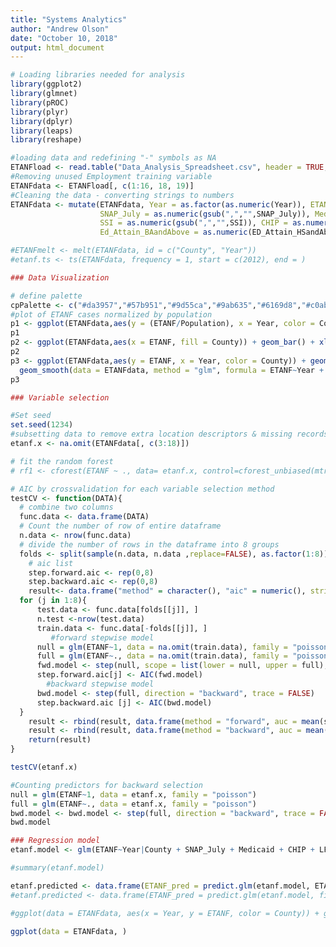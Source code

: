 ```yaml
---
title: "Systems Analytics"
author: "Andrew Olson"
date: "October 10, 2018"
output: html_document
---
```


```r
# Loading libraries needed for analysis
library(ggplot2)
library(glmnet)
library(pROC)
library(plyr)
library(dplyr)
library(leaps)
library(reshape)

#loading data and redefining "-" symbols as NA
ETANFload <- read.table("Data_Analysis_Spreadsheet.csv", header = TRUE, sep = ",", na.strings = "-")
#Removing unused Employment training variable
ETANFdata <- ETANFload[, c(1:16, 18, 19)]
#Cleaning the data - converting strings to numbers
ETANFdata <- mutate(ETANFdata, Year = as.factor(as.numeric(Year)), ETANF = as.numeric(gsub(",","",ETANF)), Snap_January = as.numeric(gsub(",","",Snap_January)),
                    SNAP_July = as.numeric(gsub(",","",SNAP_July)), Med_Income = as.numeric(Med_Income), Medicaid = as.numeric(gsub(",","",Medicaid)),
                    SSI = as.numeric(gsub(",","",SSI)), CHIP = as.numeric(gsub(",","",CHIP)), ED_Attain_HSandAbove = as.numeric(ED_Attain_HSandAbove),
                    Ed_Attain_BAandAbove = as.numeric(ED_Attain_HSandAbove), Population = as.numeric(gsub(",","",Population)))

#ETANFmelt <- melt(ETANFdata, id = c("County", "Year"))
#etanf.ts <- ts(ETANFdata, frequency = 1, start = c(2012), end = )

```


```r
### Data Visualization

# define palette
cpPalette <- c("#da3957","#57b951","#9d55ca","#9ab635","#6169d8","#c0ab39","#d360c8","#577c2b","#e13990","#55c1a1","#da562a","#4eacd7","#e7a13a","#5d7dc6","#c47d2a","#855099","#9cb36a","#ad3374","#398659","#d867ae","#7c722c","#b891d9","#965a2a","#e18db8","#cf9e68","#e35e84","#e57f5f","#9b5073","#b43c31","#dd8182","#a24951")
#plot of ETANF cases normalized by population
p1 <- ggplot(ETANFdata,aes(y = (ETANF/Population), x = Year, color = County)) + geom_point() + xlab("Year") + scale_color_manual(values =  cpPalette) 
p1
p2 <- ggplot(ETANFdata,aes(x = ETANF, fill = County)) + geom_bar() + xlab("ETANF") + scale_fill_manual(values =  cpPalette) + xlim(0, 300)
p2
p3 <- ggplot(ETANFdata,aes(y = ETANF, x = Year, color = County)) + geom_point() + 
  geom_smooth(data = ETANFdata, method = "glm", formula = ETANF~Year + County + PA_Region + SNAP_July + Medicaid + CHIP + LFPR + Med_Income + ED_Attain_HSandAbove + Ed_Attain_BAandAbove + Pov_Rate + Population) + xlab("Year") + scale_color_manual(values =  cpPalette) + ylim(0,300)
p3
```


```r
### Variable selection

#Set seed
set.seed(1234)
#subsetting data to remove extra location descriptors & missing records from dependent & Independent variables for variable selection
etanf.x <- na.omit(ETANFdata[, c(3:18)])

# fit the random forest
# rf1 <- cforest(ETANF ~ ., data= etanf.x, control=cforest_unbiased(mtry=2,ntree=20))

# AIC by crossvalidation for each variable selection method
testCV <- function(DATA){
  # combine two columns
  func.data <- data.frame(DATA)
  # Count the number of row of entire dataframe
  n.data <- nrow(func.data)
  # divide the number of rows in the dataframe into 8 groups
  folds <- split(sample(n.data, n.data ,replace=FALSE), as.factor(1:8))
    # aic list
    step.forward.aic <- rep(0,8)
    step.backward.aic <- rep(0,8)
    result<- data.frame("method" = character(), "aic" = numeric(), stringsAsFactors = FALSE)
  for (j in 1:8){
      test.data <- func.data[folds[[j]], ]
      n.test <-nrow(test.data)
      train.data <- func.data[-folds[[j]], ]
         #forward stepwise model
      null = glm(ETANF~1, data = na.omit(train.data), family = "poisson")
      full = glm(ETANF~., data = na.omit(train.data), family = "poisson")
      fwd.model <- step(null, scope = list(lower = null, upper = full), direction = "forward", trace = FALSE)
      step.forward.aic[j] <- AIC(fwd.model)
        #backward stepwise model
      bwd.model <- step(full, direction = "backward", trace = FALSE)
      step.backward.aic [j] <- AIC(bwd.model)
  }
    result <- rbind(result, data.frame(method = "forward", auc = mean(step.forward.aic)))
    result <- rbind(result, data.frame(method = "backward", auc = mean(step.backward.aic)))
    return(result)
}

testCV(etanf.x)

#Counting predictors for backward selection
null = glm(ETANF~1, data = etanf.x, family = "poisson")
full = glm(ETANF~., data = etanf.x, family = "poisson")
bwd.model <- bwd.model <- step(full, direction = "backward", trace = FALSE)
bwd.model
```

```r
### Regression model
etanf.model <- glm(ETANF~Year|County + SNAP_July + Medicaid + CHIP + LFPR + Med_Income + ED_Attain_HSandAbove + Ed_Attain_BAandAbove + Pov_Rate + Population, data = ETANFdata, family = "poisson")

#summary(etanf.model)

etanf.predicted <- data.frame(ETANF_pred = predict.glm(etanf.model, ETANFdata), County = ETANFdata$County, Year = ETANFdata$Year)
#etanf.predicted <- data.frame(ETANF_pred = predict.glm(etanf.model, filter(ETANFdata, !(County %in% c("Butler", "Greene", "McKean")))), County = ETANFdata$County, Year = ETANFdata$Year)

#ggplot(data = ETANFdata, aes(x = Year, y = ETANF, color = County)) + geom_point() + geom_line(data = etanf.predicted, aes(x = Year, y = ETANF, color = County))

```

```r
ggplot(data = ETANFdata, )
```